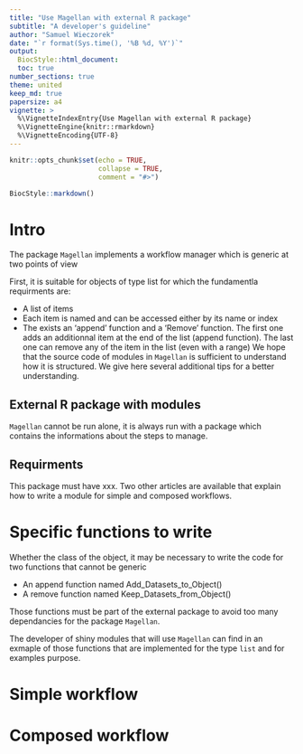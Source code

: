 ```yaml
---
title: "Use Magellan with external R package"
subtitle: "A developer's guideline"
author: "Samuel Wieczorek"
date: "`r format(Sys.time(), '%B %d, %Y')`"
output: 
  BiocStyle::html_document:
  toc: true
number_sections: true
theme: united
keep_md: true
papersize: a4
vignette: >
  %\VignetteIndexEntry{Use Magellan with external R package}
  %\VignetteEngine{knitr::rmarkdown}
  %\VignetteEncoding{UTF-8}
---
```


```r
knitr::opts_chunk$set(echo = TRUE,
                      collapse = TRUE,
                      comment = "#>")
```


```r
BiocStyle::markdown()
```



# Intro


The package `Magellan` implements a workflow manager which is generic at two points of view

First, it is suitable for objects of type list for which the fundamentla requirments are: 

* A list of items
* Each item is named and can be accessed either by its name or index
* The exists an 'append' function and a 'Remove' function. The first one adds an additionnal item at the end of the list (append function). The last one can remove any of the item in the list (even with a range)
We hope that the source code of modules in `Magellan` is sufficient to understand how it is structured. We give here several additional tips for a better understanding.


## External R package with modules

`Magellan` cannot be run alone, it is always run with a package which contains the informations about the steps to manage.

## Requirments

This package must have xxx.
Two other articles are available that explain how to write a module for simple and composed workflows.


# Specific functions to write

Whether the class of the object, it may be necessary to write the code for two functions that cannot be generic

* An append function named Add_Datasets_to_Object()
* A remove function named Keep_Datasets_from_Object()

Those functions must be part of the external package to avoid too many dependancies for the package `Magellan`.

The developer of shiny modules that will use `Magellan` can find in  an exmaple of those functions that are implemented for the type `list` and for examples purpose.

# Simple workflow


# Composed workflow